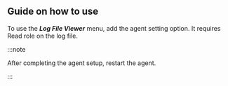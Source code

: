 ## Guide on how to use

To use the **_Log File Viewer_** menu, add the agent setting option. It requires Read role on the log file.

:::note

After completing the agent setup, restart the agent.

:::
